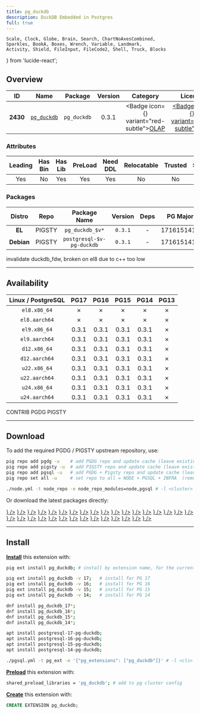 ```yaml
---
title: pg_duckdb
description: DuckDB Embedded in Postgres
full: true
---
```


    Scale, Clock, Globe, Brain, Search, ChartNoAxesCombined,
    Sparkles, BookA, Boxes, Wrench, Variable, Landmark,
    Activity, Shield, FileInput, FileCode2, Shell, Truck, Blocks
} from 'lucide-react';

## Overview

| <TooltipIconButton tooltip="Extension unique identifier" side="top">ID</TooltipIconButton> | <TooltipIconButton tooltip="Extension name" side="top">Name</TooltipIconButton> | <TooltipIconButton tooltip="Package name for installation" side="top">Package</TooltipIconButton> | <TooltipIconButton tooltip="Latest available extension version" side="top">Version</TooltipIconButton> | <TooltipIconButton tooltip="Extension category" side="top">Category</TooltipIconButton> | <TooltipIconButton tooltip="Open source license" side="top">License</TooltipIconButton> | <TooltipIconButton tooltip="Programming language" side="top">Lang</TooltipIconButton> |
|:--------:|:--------:|:----------:|:--------------:|:---------------------------------------:|:------------------------------------------------------:|:----:|
| **2430** | [`pg_duckdb`](https://github.com/duckdb/pg_duckdb) | `pg_duckdb` | 0.3.1 | <Badge icon={<ChartNoAxesCombined />} variant="red-subtle"><a href="/ext/olap" className="no-underline">OLAP</a></Badge> | <a href="/ext/list/license#mit" className="no-underline"><Badge icon={<Scale />} variant="blue-subtle">MIT</Badge></a> | <a href="/ext/list/lang#c-1"><Badge icon={<FileCode2 />} variant="purple-subtle">C++</Badge></a> |

### Attributes

| <TooltipIconButton tooltip="The Primary Leading extension in the Package" side="top">Leading</TooltipIconButton> | <TooltipIconButton tooltip="Contains binary utils" side="top">Has Bin</TooltipIconButton> | <TooltipIconButton tooltip="Contains .so shared library files" side="top">Has Lib</TooltipIconButton> | <TooltipIconButton tooltip="Requires preloading via shared_preload_libraries" side="top">PreLoad</TooltipIconButton> | <TooltipIconButton tooltip="Requires CREATE EXTENSION DDL command" side="top">Need DDL</TooltipIconButton> | <TooltipIconButton tooltip="Can be installed in any schema" side="top">Relocatable</TooltipIconButton> | <TooltipIconButton tooltip="Can be created by non-superuser" side="top">Trusted</TooltipIconButton> | <TooltipIconButton tooltip="Schemas used by this extension" side="top">Schemas</TooltipIconButton> |
|:-------:|:-------:|:-------:|:-------:|:--------:|:-----------:|:-------:|:-------:|
| Yes | No | Yes | Yes | Yes | No | No | - |

### Packages

| <TooltipIconButton tooltip="Linux distribution family, EL or Debian" side="top">Distro</TooltipIconButton> | <TooltipIconButton tooltip="Package repository" side="top">Repo</TooltipIconButton> | <TooltipIconButton tooltip="The RPM/DEB Package Name Pattern (replace $v with real pg major)" side="top">Package Name</TooltipIconButton> | <TooltipIconButton tooltip="Latest package version" side="top">Version</TooltipIconButton> | <TooltipIconButton tooltip="RPM/DEB Package dependencies" side="top">Deps</TooltipIconButton> | <TooltipIconButton tooltip="Available in these PostgreSQL Major Versions" side="top">PG Major</TooltipIconButton> |
|:----------:|:--------:|:------------------------:|:-----------:|:------------:|:------------------:|
|   **EL**   | <Badge variant="amber-subtle"><span className="font-bold">PIGSTY</span></Badge> | `pg_duckdb_$v*` | `0.3.1` | - | <Badge variant="green-subtle">17</Badge><Badge variant="green-subtle">16</Badge><Badge variant="green-subtle">15</Badge><Badge variant="green-subtle">14</Badge><Badge variant="red-subtle">13</Badge> |
| **Debian** | <Badge variant="amber-subtle"><span className="font-bold">PIGSTY</span></Badge> | `postgresql-$v-pg-duckdb` | `0.3.1` | - | <Badge variant="green-subtle">17</Badge><Badge variant="green-subtle">16</Badge><Badge variant="green-subtle">15</Badge><Badge variant="green-subtle">14</Badge><Badge variant="red-subtle">13</Badge> |


<Callout title="Comments" type="info">
    invalidate duckdb_fdw, broken on el8 due to c++ too low
</Callout>


------

## Availability

| <TooltipIconButton tooltip="Linux Distro Arch / PostgreSQL Major Version" side="top">Linux / PostgreSQL </TooltipIconButton> | **PG17** | **PG16** | **PG15** | **PG14** | <span className="text-red-500">**PG13**</span> |
|:-----:|:-----:|:-----:|:-----:|:-----:|:-----:|
| `el8.x86_64` | <Badge variant="red-subtle">✗</Badge> | <Badge variant="red-subtle">✗</Badge> | <Badge variant="red-subtle">✗</Badge> | <Badge variant="red-subtle">✗</Badge> | <Badge variant="red-subtle">✗</Badge> |
| `el8.aarch64` | <Badge variant="red-subtle">✗</Badge> | <Badge variant="red-subtle">✗</Badge> | <Badge variant="red-subtle">✗</Badge> | <Badge variant="red-subtle">✗</Badge> | <Badge variant="red-subtle">✗</Badge> |
| `el9.x86_64` | <Badge variant="amber-subtle">0.3.1</Badge> | <Badge variant="amber-subtle">0.3.1</Badge> | <Badge variant="amber-subtle">0.3.1</Badge> | <Badge variant="amber-subtle">0.3.1</Badge> | <Badge variant="red-subtle">✗</Badge> |
| `el9.aarch64` | <Badge variant="amber-subtle">0.3.1</Badge> | <Badge variant="amber-subtle">0.3.1</Badge> | <Badge variant="amber-subtle">0.3.1</Badge> | <Badge variant="amber-subtle">0.3.1</Badge> | <Badge variant="red-subtle">✗</Badge> |
| `d12.x86_64` | <Badge variant="amber-subtle">0.3.1</Badge> | <Badge variant="amber-subtle">0.3.1</Badge> | <Badge variant="amber-subtle">0.3.1</Badge> | <Badge variant="amber-subtle">0.3.1</Badge> | <Badge variant="red-subtle">✗</Badge> |
| `d12.aarch64` | <Badge variant="amber-subtle">0.3.1</Badge> | <Badge variant="amber-subtle">0.3.1</Badge> | <Badge variant="amber-subtle">0.3.1</Badge> | <Badge variant="amber-subtle">0.3.1</Badge> | <Badge variant="red-subtle">✗</Badge> |
| `u22.x86_64` | <Badge variant="amber-subtle">0.3.1</Badge> | <Badge variant="amber-subtle">0.3.1</Badge> | <Badge variant="amber-subtle">0.3.1</Badge> | <Badge variant="amber-subtle">0.3.1</Badge> | <Badge variant="red-subtle">✗</Badge> |
| `u22.aarch64` | <Badge variant="amber-subtle">0.3.1</Badge> | <Badge variant="amber-subtle">0.3.1</Badge> | <Badge variant="amber-subtle">0.3.1</Badge> | <Badge variant="amber-subtle">0.3.1</Badge> | <Badge variant="red-subtle">✗</Badge> |
| `u24.x86_64` | <Badge variant="amber-subtle">0.3.1</Badge> | <Badge variant="amber-subtle">0.3.1</Badge> | <Badge variant="amber-subtle">0.3.1</Badge> | <Badge variant="amber-subtle">0.3.1</Badge> | <Badge variant="red-subtle">✗</Badge> |
| `u24.aarch64` | <Badge variant="amber-subtle">0.3.1</Badge> | <Badge variant="amber-subtle">0.3.1</Badge> | <Badge variant="amber-subtle">0.3.1</Badge> | <Badge variant="amber-subtle">0.3.1</Badge> | <Badge variant="red-subtle">✗</Badge> |

<Badge variant="green-subtle"><span className="font-black">CONTRIB</span></Badge> <Badge variant="blue-subtle"><span className="font-black">PGDG</span></Badge> <Badge variant="amber-subtle"><span className="font-black">PIGSTY</span></Badge>

------

## Download

To add the required PGDG / PIGSTY upstream repository, use:

```bash tab="pig"
pig repo add pgdg -u    # add PGDG repo and update cache (leave existing repos)
pig repo add pigsty -u  # add PIGSTY repo and update cache (leave existing repos)
pig repo add pgsql -u   # add PGDG + Pigsty repo and update cache (leave existing repos)
pig repo set all -u     # set repo to all = NODE + PGSQL + INFRA  (remove existing repos)
```
```bash tab="pigsty"
./node.yml -t node_repo -e node_repo_modules=node,pgsql # -l <cluster>
```

Or download the latest packages directly:

<Files>
    <Folder name="el8.x86_64">
    </Folder>
    <Folder name="el8.aarch64">
    </Folder>
    <Folder name="el9.x86_64">
        <a href="https://repo.pigsty.io/yum/pgsql/el9.x86_64/pg_duckdb_17-0.3.1-1PIGSTY.el9.x86_64.rpm"><File name="pg_duckdb_17-0.3.1-1PIGSTY.el9.x86_64.rpm" icon={<Package className="text-emerald-500" />} /></a>
        <a href="https://repo.pigsty.io/yum/pgsql/el9.x86_64/pg_duckdb_16-0.3.1-1PIGSTY.el9.x86_64.rpm"><File name="pg_duckdb_16-0.3.1-1PIGSTY.el9.x86_64.rpm" icon={<Package className="text-emerald-500" />} /></a>
        <a href="https://repo.pigsty.io/yum/pgsql/el9.x86_64/pg_duckdb_15-0.3.1-1PIGSTY.el9.x86_64.rpm"><File name="pg_duckdb_15-0.3.1-1PIGSTY.el9.x86_64.rpm" icon={<Package className="text-emerald-500" />} /></a>
        <a href="https://repo.pigsty.io/yum/pgsql/el9.x86_64/pg_duckdb_14-0.3.1-1PIGSTY.el9.x86_64.rpm"><File name="pg_duckdb_14-0.3.1-1PIGSTY.el9.x86_64.rpm" icon={<Package className="text-emerald-500" />} /></a>
    </Folder>
    <Folder name="el9.aarch64">
        <a href="https://repo.pigsty.io/yum/pgsql/el9.aarch64/pg_duckdb_17-0.3.1-1PIGSTY.el9.aarch64.rpm"><File name="pg_duckdb_17-0.3.1-1PIGSTY.el9.aarch64.rpm" icon={<Package className="text-orange-500" />} /></a>
        <a href="https://repo.pigsty.io/yum/pgsql/el9.aarch64/pg_duckdb_16-0.3.1-1PIGSTY.el9.aarch64.rpm"><File name="pg_duckdb_16-0.3.1-1PIGSTY.el9.aarch64.rpm" icon={<Package className="text-orange-500" />} /></a>
        <a href="https://repo.pigsty.io/yum/pgsql/el9.aarch64/pg_duckdb_15-0.3.1-1PIGSTY.el9.aarch64.rpm"><File name="pg_duckdb_15-0.3.1-1PIGSTY.el9.aarch64.rpm" icon={<Package className="text-orange-500" />} /></a>
        <a href="https://repo.pigsty.io/yum/pgsql/el9.aarch64/pg_duckdb_14-0.3.1-1PIGSTY.el9.aarch64.rpm"><File name="pg_duckdb_14-0.3.1-1PIGSTY.el9.aarch64.rpm" icon={<Package className="text-orange-500" />} /></a>
    </Folder>
    <Folder name="d12.x86_64">
        <a href="https://repo.pigsty.io/apt/pgsql/bookworm/pool/main/p/pg-duckdb/postgresql-17-pg-duckdb_0.3.1-1PIGSTY~bookworm_amd64.deb"><File name="postgresql-17-pg-duckdb_0.3.1-1PIGSTY~bookworm_amd64.deb" icon={<Box className="text-emerald-500" />} /></a>
        <a href="https://repo.pigsty.io/apt/pgsql/bookworm/pool/main/p/pg-duckdb/postgresql-16-pg-duckdb_0.3.1-1PIGSTY~bookworm_amd64.deb"><File name="postgresql-16-pg-duckdb_0.3.1-1PIGSTY~bookworm_amd64.deb" icon={<Box className="text-emerald-500" />} /></a>
        <a href="https://repo.pigsty.io/apt/pgsql/bookworm/pool/main/p/pg-duckdb/postgresql-15-pg-duckdb_0.3.1-1PIGSTY~bookworm_amd64.deb"><File name="postgresql-15-pg-duckdb_0.3.1-1PIGSTY~bookworm_amd64.deb" icon={<Box className="text-emerald-500" />} /></a>
        <a href="https://repo.pigsty.io/apt/pgsql/bookworm/pool/main/p/pg-duckdb/postgresql-14-pg-duckdb_0.3.1-1PIGSTY~bookworm_amd64.deb"><File name="postgresql-14-pg-duckdb_0.3.1-1PIGSTY~bookworm_amd64.deb" icon={<Box className="text-emerald-500" />} /></a>
    </Folder>
    <Folder name="d12.aarch64">
        <a href="https://repo.pigsty.io/apt/pgsql/bookworm/pool/main/p/pg-duckdb/postgresql-17-pg-duckdb_0.3.1-1PIGSTY~bookworm_arm64.deb"><File name="postgresql-17-pg-duckdb_0.3.1-1PIGSTY~bookworm_arm64.deb" icon={<Box className="text-orange-500" />} /></a>
        <a href="https://repo.pigsty.io/apt/pgsql/bookworm/pool/main/p/pg-duckdb/postgresql-16-pg-duckdb_0.3.1-1PIGSTY~bookworm_arm64.deb"><File name="postgresql-16-pg-duckdb_0.3.1-1PIGSTY~bookworm_arm64.deb" icon={<Box className="text-orange-500" />} /></a>
        <a href="https://repo.pigsty.io/apt/pgsql/bookworm/pool/main/p/pg-duckdb/postgresql-15-pg-duckdb_0.3.1-1PIGSTY~bookworm_arm64.deb"><File name="postgresql-15-pg-duckdb_0.3.1-1PIGSTY~bookworm_arm64.deb" icon={<Box className="text-orange-500" />} /></a>
        <a href="https://repo.pigsty.io/apt/pgsql/bookworm/pool/main/p/pg-duckdb/postgresql-14-pg-duckdb_0.3.1-1PIGSTY~bookworm_arm64.deb"><File name="postgresql-14-pg-duckdb_0.3.1-1PIGSTY~bookworm_arm64.deb" icon={<Box className="text-orange-500" />} /></a>
    </Folder>
    <Folder name="u22.x86_64">
        <a href="https://repo.pigsty.io/apt/pgsql/jammy/pool/main/p/pg-duckdb/postgresql-17-pg-duckdb_0.3.1-1PIGSTY~jammy_amd64.deb"><File name="postgresql-17-pg-duckdb_0.3.1-1PIGSTY~jammy_amd64.deb" icon={<Box className="text-emerald-500" />} /></a>
        <a href="https://repo.pigsty.io/apt/pgsql/jammy/pool/main/p/pg-duckdb/postgresql-16-pg-duckdb_0.3.1-1PIGSTY~jammy_amd64.deb"><File name="postgresql-16-pg-duckdb_0.3.1-1PIGSTY~jammy_amd64.deb" icon={<Box className="text-emerald-500" />} /></a>
        <a href="https://repo.pigsty.io/apt/pgsql/jammy/pool/main/p/pg-duckdb/postgresql-15-pg-duckdb_0.3.1-1PIGSTY~jammy_amd64.deb"><File name="postgresql-15-pg-duckdb_0.3.1-1PIGSTY~jammy_amd64.deb" icon={<Box className="text-emerald-500" />} /></a>
        <a href="https://repo.pigsty.io/apt/pgsql/jammy/pool/main/p/pg-duckdb/postgresql-14-pg-duckdb_0.3.1-1PIGSTY~jammy_amd64.deb"><File name="postgresql-14-pg-duckdb_0.3.1-1PIGSTY~jammy_amd64.deb" icon={<Box className="text-emerald-500" />} /></a>
    </Folder>
    <Folder name="u22.aarch64">
        <a href="https://repo.pigsty.io/apt/pgsql/jammy/pool/main/p/pg-duckdb/postgresql-17-pg-duckdb_0.3.1-1PIGSTY~jammy_arm64.deb"><File name="postgresql-17-pg-duckdb_0.3.1-1PIGSTY~jammy_arm64.deb" icon={<Box className="text-orange-500" />} /></a>
        <a href="https://repo.pigsty.io/apt/pgsql/jammy/pool/main/p/pg-duckdb/postgresql-16-pg-duckdb_0.3.1-1PIGSTY~jammy_arm64.deb"><File name="postgresql-16-pg-duckdb_0.3.1-1PIGSTY~jammy_arm64.deb" icon={<Box className="text-orange-500" />} /></a>
        <a href="https://repo.pigsty.io/apt/pgsql/jammy/pool/main/p/pg-duckdb/postgresql-15-pg-duckdb_0.3.1-1PIGSTY~jammy_arm64.deb"><File name="postgresql-15-pg-duckdb_0.3.1-1PIGSTY~jammy_arm64.deb" icon={<Box className="text-orange-500" />} /></a>
        <a href="https://repo.pigsty.io/apt/pgsql/jammy/pool/main/p/pg-duckdb/postgresql-14-pg-duckdb_0.3.1-1PIGSTY~jammy_arm64.deb"><File name="postgresql-14-pg-duckdb_0.3.1-1PIGSTY~jammy_arm64.deb" icon={<Box className="text-orange-500" />} /></a>
    </Folder>
    <Folder name="u24.x86_64">
        <a href="https://repo.pigsty.io/apt/pgsql/noble/pool/main/p/pg-duckdb/postgresql-17-pg-duckdb_0.3.1-1PIGSTY~noble_amd64.deb"><File name="postgresql-17-pg-duckdb_0.3.1-1PIGSTY~noble_amd64.deb" icon={<Box className="text-emerald-500" />} /></a>
        <a href="https://repo.pigsty.io/apt/pgsql/noble/pool/main/p/pg-duckdb/postgresql-16-pg-duckdb_0.3.1-1PIGSTY~noble_amd64.deb"><File name="postgresql-16-pg-duckdb_0.3.1-1PIGSTY~noble_amd64.deb" icon={<Box className="text-emerald-500" />} /></a>
        <a href="https://repo.pigsty.io/apt/pgsql/noble/pool/main/p/pg-duckdb/postgresql-15-pg-duckdb_0.3.1-1PIGSTY~noble_amd64.deb"><File name="postgresql-15-pg-duckdb_0.3.1-1PIGSTY~noble_amd64.deb" icon={<Box className="text-emerald-500" />} /></a>
        <a href="https://repo.pigsty.io/apt/pgsql/noble/pool/main/p/pg-duckdb/postgresql-14-pg-duckdb_0.3.1-1PIGSTY~noble_amd64.deb"><File name="postgresql-14-pg-duckdb_0.3.1-1PIGSTY~noble_amd64.deb" icon={<Box className="text-emerald-500" />} /></a>
    </Folder>
    <Folder name="u24.aarch64">
        <a href="https://repo.pigsty.io/apt/pgsql/noble/pool/main/p/pg-duckdb/postgresql-17-pg-duckdb_0.3.1-1PIGSTY~noble_arm64.deb"><File name="postgresql-17-pg-duckdb_0.3.1-1PIGSTY~noble_arm64.deb" icon={<Box className="text-orange-500" />} /></a>
        <a href="https://repo.pigsty.io/apt/pgsql/noble/pool/main/p/pg-duckdb/postgresql-16-pg-duckdb_0.3.1-1PIGSTY~noble_arm64.deb"><File name="postgresql-16-pg-duckdb_0.3.1-1PIGSTY~noble_arm64.deb" icon={<Box className="text-orange-500" />} /></a>
        <a href="https://repo.pigsty.io/apt/pgsql/noble/pool/main/p/pg-duckdb/postgresql-15-pg-duckdb_0.3.1-1PIGSTY~noble_arm64.deb"><File name="postgresql-15-pg-duckdb_0.3.1-1PIGSTY~noble_arm64.deb" icon={<Box className="text-orange-500" />} /></a>
        <a href="https://repo.pigsty.io/apt/pgsql/noble/pool/main/p/pg-duckdb/postgresql-14-pg-duckdb_0.3.1-1PIGSTY~noble_arm64.deb"><File name="postgresql-14-pg-duckdb_0.3.1-1PIGSTY~noble_arm64.deb" icon={<Box className="text-orange-500" />} /></a>
    </Folder>
</Files>

------

## Install

[**Install**](/docs/pgsql/extension/install) this extension with:

```bash tab="pig"
pig ext install pg_duckdb; # install by extension name, for the current active PG version

pig ext install pg_duckdb -v 17;   # install for PG 17
pig ext install pg_duckdb -v 16;   # install for PG 16
pig ext install pg_duckdb -v 15;   # install for PG 15
pig ext install pg_duckdb -v 14;   # install for PG 14
```
```bash tab="yum" 
dnf install pg_duckdb_17*;
dnf install pg_duckdb_16*;
dnf install pg_duckdb_15*;
dnf install pg_duckdb_14*;
```
```bash tab="apt" 
apt install postgresql-17-pg-duckdb;
apt install postgresql-16-pg-duckdb;
apt install postgresql-15-pg-duckdb;
apt install postgresql-14-pg-duckdb;
```
```bash tab="ansible"
./pgsql.yml -t pg_ext -e '{"pg_extensions": ["pg_duckdb"]}' # -l <cls>
```

[**Preload**](/docs/pgsql/extension/load) this extension with:

```bash
shared_preload_libraries = 'pg_duckdb'; # add to pg cluster config
```

[**Create**](/docs/pgsql/extension/create) this extension with:

```sql
CREATE EXTENSION pg_duckdb;
```


